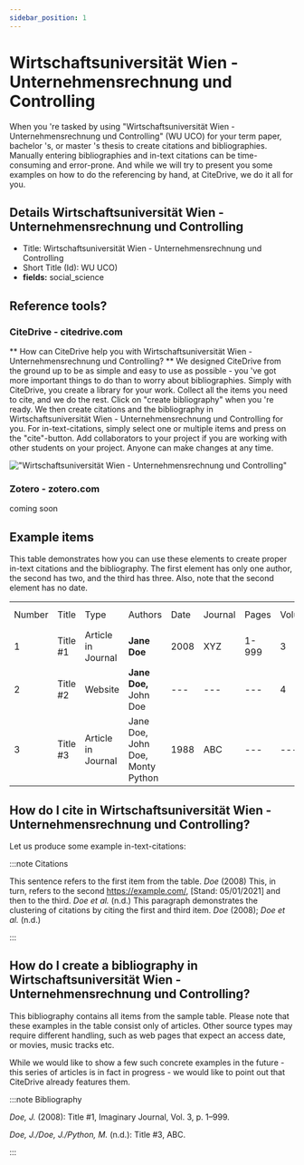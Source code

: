 ```yaml
---
sidebar_position: 1
---
```


# Wirtschaftsuniversität Wien - Unternehmensrechnung und Controlling

When you 're tasked by using "Wirtschaftsuniversität Wien - Unternehmensrechnung und Controlling" (WU UCO) for your term paper, bachelor 's, or master 's thesis to create citations and bibliographies.
Manually entering bibliographies and in-text citations can be time-consuming and error-prone. And while we will try to present you some examples on how to do the referencing by hand, at CiteDrive, we do it all for you.

## Details  Wirtschaftsuniversität Wien - Unternehmensrechnung und Controlling
* Title: Wirtschaftsuniversität Wien - Unternehmensrechnung und Controlling
* Short Title (Id): WU UCO)
* **fields:** social_science

## Reference tools?
### CiteDrive - citedrive.com
** How can CiteDrive help you with Wirtschaftsuniversität Wien - Unternehmensrechnung und Controlling? **
We designed CiteDrive from the ground up to be as simple and easy to use as possible - you 've got more important things to do than to worry about bibliographies. Simply with CiteDrive, you create a library for your work. Collect all the items you need to cite, and we do the rest. Click on "create bibliography" when you 're ready. We then create citations and the bibliography in Wirtschaftsuniversität Wien - Unternehmensrechnung und Controlling for you. For in-text-citations, simply select one or multiple items and press on the "cite"-button. Add collaborators to your project if you are working with other students on your project. Anyone can make changes at any time.


!["Wirtschaftsuniversität Wien - Unternehmensrechnung und Controlling"](images/wirtschaftsuniversitat-wien--unternehmensrechnung-und-controlling.svg "Choose Wirtschaftsuniversität Wien - Unternehmensrechnung und Controlling in the CiteDrive App")

### Zotero - zotero.com

coming soon

## Example items

This table demonstrates how you can use these elements to create proper in-text citations and the bibliography. The first element has only one author, the second has two, and the third has three. Also, note that the second element has no date.


<table>
  <tr>
   <td>Number
   </td>
   <td>Title
   </td>
   <td>Type
   </td>
   <td>Authors
   </td>
   <td>Date
   </td>
   <td>Journal
   </td>
   <td>Pages
   </td>
   <td>Volume
   </td>
   <td>Issue
   </td>
   <td>Access Date
   </td>
  </tr>
  <tr>
   <td>1
   </td>
   <td>Title #1
   </td>
   <td>Article in Journal
   </td>
   <td><strong>Jane Doe</strong>
   </td>
   <td>2008
   </td>
   <td>XYZ
   </td>
   <td>1-999
   </td>
   <td>3
   </td>
   <td>2
   </td>
   <td>--
   </td>
  </tr>
  <tr>
   <td>
2
   </td>
   <td>Title #2
   </td>
   <td>Website
   </td>
   <td><strong>Jane Doe, </strong>John Doe
   </td>
   <td>---
   </td>
   <td>---
   </td>
   <td>---
   </td>
   <td>4
   </td>
   <td>---
   </td>
   <td>2020-05-01
   </td>
  </tr>
  <tr>
   <td>3
   </td>
   <td>Title #3
   </td>
   <td>Article in Journal
   </td>
   <td>Jane Doe, John Doe, Monty Python
   </td>
   <td>1988
   </td>
   <td>ABC
   </td>
   <td>---
   </td>
   <td>---
   </td>
   <td>16
   </td>
   <td>---
   </td>
  </tr>
</table>



## How do I cite in  Wirtschaftsuniversität Wien - Unternehmensrechnung und Controlling?

Let us produce some example in-text-citations:

:::note Citations


This sentence refers to the first item from the table. <i>Doe</i> (2008) This, in turn, refers to the second https://example.com/, [Stand: 05/01/2021]
and then to the third.  <i>Doe et al.</i> (n.d.)
This paragraph demonstrates the clustering of citations by citing the first and third item. <i>Doe</i> (2008); <i>Doe et al.</i> (n.d.)

:::

## How do I create a bibliography in Wirtschaftsuniversität Wien - Unternehmensrechnung und Controlling?

This bibliography contains all items from the sample table. Please note that these examples in the table consist only of articles. Other source types may require different handling, such as web pages that expect an access date, or movies, music tracks etc.

While we would like to show a few such concrete examples in the future - this series of articles is in fact in progress - we would like to point out that CiteDrive already features them.

:::note Bibliography

<i>Doe, J.</i> (2008): Title #1, Imaginary Journal, Vol. 3, p. 1–999.

<i>Doe, J./Doe, J./Python, M.</i> (n.d.): Title #3, ABC.



:::


        
